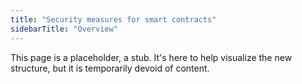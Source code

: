 ```yaml
---
title: "Security measures for smart contracts"
sidebarTitle: "Overview"
---
```


This page is a placeholder, a stub. It's here to help visualize the new structure, but it is temporarily devoid of content.
